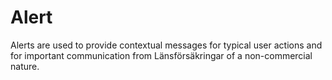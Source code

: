 
<Meta of={AlertStories} />

# Alert

<Subtitle>
	Alerts are used to provide contextual messages for typical user actions and for important
	communication from Länsförsäkringar of a non-commercial nature.
</Subtitle>

<Stories />
